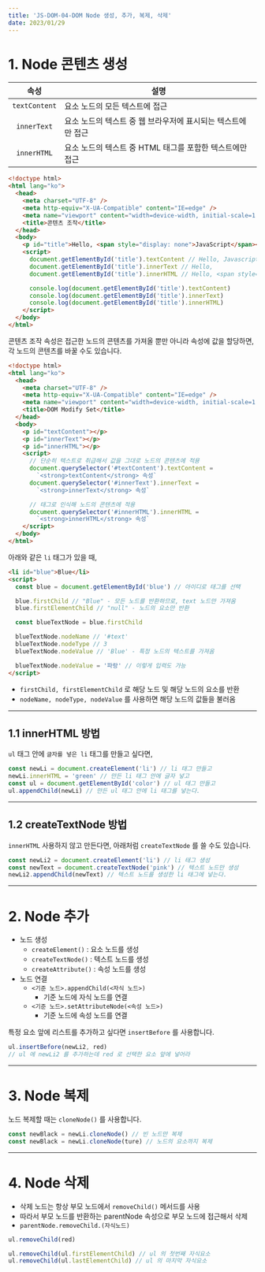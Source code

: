 ---
title: 'JS-DOM-04-DOM Node 생성, 추가, 복제, 삭제'
date: 2023/01/29
---

# 1. Node 콘텐츠 생성

|     속성      | 설명                                                         |
| :-----------: | ------------------------------------------------------------ |
| `textContent` | 요소 노드의 모든 텍스트에 접근                               |
|  `innerText`  | 요소 노드의 텍스트 중 웹 브라우저에 표시되는 텍스트에만 접근 |
|  `innerHTML`  | 요소 노드의 텍스트 중 HTML 태그를 포함한 텍스트에만 접근     |

```html
<!doctype html>
<html lang="ko">
  <head>
    <meta charset="UTF-8" />
    <meta http-equiv="X-UA-Compatible" content="IE=edge" />
    <meta name="viewport" content="width=device-width, initial-scale=1.0" />
    <title>콘텐츠 조작</title>
  </head>
  <body>
    <p id="title">Hello, <span style="display: none">JavaScript</span></p>
    <script>
      document.getElementById('title').textContent // Hello, Javascript!
      document.getElementById('title').innerText // Hello,
      document.getElementById('title').innerHTML // Hello, <span style="display: none;">JavaScript</span>

      console.log(document.getElementById('title').textContent)
      console.log(document.getElementById('title').innerText)
      console.log(document.getElementById('title').innerHTML)
    </script>
  </body>
</html>
```

콘텐츠 조작 속성은 접근한 노드의 콘텐츠를 가져올 뿐만 아니라 속성에 값을 할당하면,
각 노드의 콘텐츠를 바꿀 수도 있습니다.

```html
<!doctype html>
<html lang="ko">
  <head>
    <meta charset="UTF-8" />
    <meta http-equiv="X-UA-Compatible" content="IE=edge" />
    <meta name="viewport" content="width=device-width, initial-scale=1.0" />
    <title>DOM Modify Set</title>
  </head>
  <body>
    <p id="textContent"></p>
    <p id="innerText"></p>
    <p id="innerHTML"></p>
    <script>
      // 단순히 텍스트로 취급해서 값을 그대로 노드의 콘텐츠에 적용
      document.querySelector('#textContent').textContent =
        `<strong>textContent</strong> 속성`
      document.querySelector('#innerText').innerText =
        `<strong>innerText</strong> 속성`

      // 태그로 인식해 노드의 콘텐츠에 적용
      document.querySelector('#innerHTML').innerHTML =
        `<strong>innerHTML</strong> 속성`
    </script>
  </body>
</html>
```

아래와 같은 `li` 태그가 있을 때,

```html
<li id="blue">Blue</li>
<script>
  const blue = document.getElementById('blue') // 아이디로 태그를 선택

  blue.firstChild // "Blue" - 모든 노드를 반환하므로, text 노드만 가져옴
  blue.firstElementChild // "null" - 노드의 요소만 반환

  const blueTextNode = blue.firstChild

  blueTextNode.nodeName // '#text'
  blueTextNode.nodeType // 3
  blueTextNode.nodeValue // 'Blue' - 특정 노드의 텍스트를 가져옴

  blueTextNode.nodeValue = '파랑' // 이렇게 입력도 가능
</script>
```

- `firstChild, firstElementChild` 로 해당 노드 및 해당 노드의 요소를 반환
- `nodeName, nodeType, nodeValue` 를 사용하면 해당 노드의 값들을 불러옴

---

## 1.1 innerHTML 방법

`ul` 태그 안에 `글자를 넣은 li` 태그를 만들고 싶다면,

```js
const newLi = document.createElement('li') // li 태그 만들고
newLi.innerHTML = 'green' // 만든 li 태그 안에 글자 넣고
const ul = document.getElementById('color') // ul 태그 만들고
ul.appendChild(newLi) // 만든 ul 태그 안에 li 태그를 넣는다.
```

---

## 1.2 createTextNode 방법

`innerHTML` 사용하지 않고 만든다면, 아래처럼 `createTextNode` 를 쓸 수도 있습니다.

```js
const newLi2 = document.createElement('li') // li 태그 생성
const newText = document.createTextNode('pink') // 텍스트 노드만 생성
newLi2.appendChild(newText) // 텍스트 노드를 생성한 li 태그에 넣는다.
```

---

# 2. Node 추가

- 노드 생성
  - `createElement()` : 요소 노드를 생성
  - `createTextNode()` : 텍스트 노드를 생성
  - `createAttribute()` : 속성 노드를 생성
- 노드 연결
  - `<기준 노드>.appendChild(<자식 노드>)`
    - 기준 노드에 자식 노드를 연결
  - `<기준 노드>.setAttributeNode(<속성 노드>)`
    - 기준 노드에 속성 노드를 연결

특정 요소 앞에 리스트를 추가하고 싶다면 `insertBefore` 를 사용합니다.

```js
ul.insertBefore(newLi2, red)
// ul 에 newLi2 를 추가하는데 red 로 선택한 요소 앞에 넣어라
```

---

# 3. Node 복제

노드 복제할 때는 `cloneNode()` 를 사용합니다.

```js
const newBlack = newLi.cloneNode() // 빈 노드만 복제
const newBlack = newLi.cloneNode(ture) // 노드의 요소까지 복제
```

---

# 4. Node 삭제

- 삭제 노드는 항상 부모 노드에서 `removeChild()` 메서드를 사용
- 따라서 부모 노드를 반환하는 parentNode 속성으로 부모 노드에 접근해서 삭제
- `parentNode.removeChild.(자식노드)`

```js
ul.removeChild(red)

ul.removeChild(ul.firstElementChild) // ul 의 첫번째 자식요소
ul.removeChild(ul.lastElementChild) // ul 의 마지막 자식요소
```
